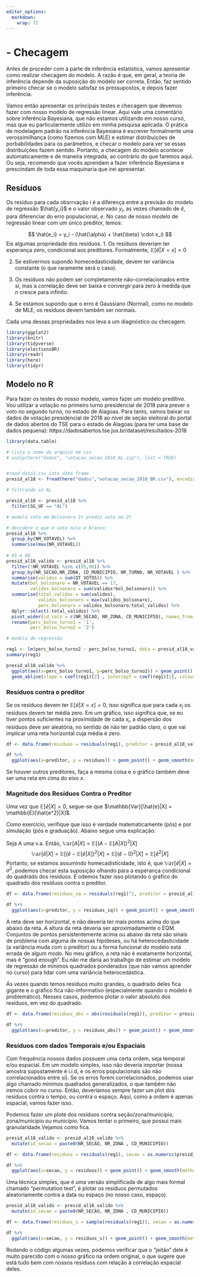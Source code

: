 ```yaml
---
editor_options: 
  markdown: 
    wrap: 72
---
```


# - Checagem

Antes de proceder com a parte de inferência estatística, vamos apresentar como realizar checagem do modelo. A razão é que, em geral, a teoria de inferência depende da suposição do modelo ser correta. Então, faz sentido primeiro checar se o modelo satisfaz os pressupostos, e depois fazer inferência.

Vamos então apresentar os principais testes e checagem que devemos fazer com nosso modelo de regressão linear. Aqui vale uma comentário sobre inferência Bayesiana, que não estamos utilizando em nosso curso, mas que eu particularmente utilizo em minha pesquisa aplicada. O prática de modelagem padrão na inferência Bayesiana é escrever formalmente uma verossimilhança (como fizemos com MLE) e estimar distribuições de porbabilidades para os parâmetros, e checar o modelo para ver se essas distribuições fazem sentido. Portanto, a checagem do modelo acontece automaticamente e de maneira integrada, ao contrário do que faremos aqui. Ou seja, recomendo que vocês aprendam a fazer inferência Bayesiana e prescindam de toda essa maquinaria que irei apresentar.

## Resíduos

Os resíduo para cada obsrrvação $i$ é a diferença entre a previsão do modelo de regressão $\hat{y_i}$ e o valor observado $y_i$, as vezes chamado de $\hat{e}$, para diferenciar do erro populacional, $e$. No caso de nosso modelo de regressão linear com um único preditor, temos:

$$
\hat{e_i} = y_i - (\hat{\alpha} + \hat{\beta} \cdot x_i)
$$
Eis algumas propriedade dos resíduos. 
1. Os resíduos deveriam ter esperança zero, condicional aos preditores. Formalmente, $\mathbb{E}[\hat{e}|X=x] = 0$

2. Se estivermos supondo homecedasticidade, devem ter variância constante (o que raramente será o caso).

3. Os resíduos não podem ser completamente não-correlacionados entre si, mas a correlação deve ser baixa e convergir para zero à medida que $n$ cresce para infinito.

4. Se estamos supondo que o erro é Gaussiano (Normal), como no modelo de MLE, os resíduos devem também ser normais.

Cada uma dessas propriedades nos leva a um diagnóstico ou checagem.

```r
library(ggplot2)
library(knitr)
library(tidyverse)
library(electionsBR)
library(readr)
library(here)
library(tidyr)

```

## Modelo no R

Para fazer os testes do nosso modelo, vamos fazer um modelo preditivo. Vou utilizar a votação no primeiro turno presidencial de 2018 para prever o voto no segundo turno, no estado de Alagoas. Para tanto, vamos baixar os dados de votação presidencial de 2018 ao nível de seção eleitoral do portal de dados abertos do TSE para o estado de Alagoas (para ter uma base de dados pequena): 
https://dadosabertos.tse.jus.br/dataset/resultados-2018

```r
library(data.table)

# lista o nome do arquivo em csv
# unzip(here("dados", "votacao_secao_2018_AL.zip"), list = TRUE)


#read data1.csv into data frame
presid_al18 <- fread(here("dados","votacao_secao_2018_BR.csv"), encoding = "Latin-1")

# filtrando só AL

presid_al18 <- presid_al18 %>%
  filter(SG_UF == "AL")

# modelo voto em Bolsonaro 1t prediz voto no 2t

# descobre o que é voto nulo e branco
presid_al18 %>%
  group_by(NM_VOTAVEL) %>%
  summarise(max(NR_VOTAVEL))
 
# 95 e 96
presid_al18_valido <- presid_al18 %>%
  filter(!NR_VOTAVEL %in% c(95,96)) %>%
  group_by(NR_SECAO,NR_ZONA, CD_MUNICIPIO, NR_TURNO, NR_VOTAVEL ) %>%
  summarise(validos = sum(QT_VOTOS)) %>%
  mutate(bol_bolsonaro = NR_VOTAVEL == 17,
         validos_bolsonaro = sum(validos*bol_bolsonaro)) %>%
  summarise(total_validos = sum(validos),
            validos_bolsonaro = max(validos_bolsonaro),
            perc_bolsonaro = validos_bolsonaro/total_validos) %>%
  dplyr::select(-total_validos) %>%
  pivot_wider(id_cols = c(NR_SECAO, NR_ZONA, CD_MUNICIPIO), names_from = NR_TURNO, values_from = perc_bolsonaro) %>%
  rename(perc_bolso_turno1 = '1',
         perc_bolso_turno2 = '2')

# modelo de regressão

reg1 <- lm(perc_bolso_turno2 ~ perc_bolso_turno1, data = presid_al18_valido)
summary(reg1)

presid_al18_valido %>%
  ggplot(aes(x=perc_bolso_turno1, y=perc_bolso_turno2)) + geom_point() + 
  geom_abline(slope = coef(reg1)[2] , intercept = coef(reg1)[1], colour  = "blue")


```


### Resíduos contra o preditor
Se os resíduos devem ter $\mathbb{E}[\hat{e}|X=x] = 0$, isso significa que para cada $x_i$ os resíduos devem ter média zero. Em um gráfico, isso significa que, se eu tiver pontos suficientes na proximidade de cada $x_i$, a dispersão dos resíduos deve ser aleatória, no sentido de não ter padrão claro, o que vai implicar uma reta horizontal cuja média é zero.

```r
df <- data.frame(residuos = residuals(reg1), preditor = presid_al18_valido$perc_bolso_turno1)

df %>%
  ggplot(aes(x=preditor, y = residuos)) + geom_point() + geom_smooth(method="lm", se=F)

```

Se houver outros preditores, faça a mesma coisa e o gráfico também deve ser uma reta em cima do eixo $x$.

### Magnitude dos Resíduos Contra o Preditor

Uma vez que $\mathbb{E}[\hat{e}|X] = 0$, segue-se que $\mathbb{Var}[\hat{e}|X] = \mathbb{E}[\hat{e^2}|X]$.

Como exercício, verifique que isso é verdade matematicamente (pós) e por simulação (pós e graduação). Abaixo segue uma explicação:

Seja $A$ uma v.a. Então, $\mathbb{Var}[A|X] = \mathbb{E}[(A - \mathbb{E}[A|X])^2|X]$
$$
\mathbb{Var}[\hat{e}|X] =  \mathbb{E}[(\hat{e} - \mathbb{E}[\hat{e}|X])^2|X] = \mathbb{E}[(\hat{e} - 0)^2|X] = \mathbb{E}[\hat{e}^2|X]
$$
Portanto, se estamos assumindo homecadisticidade, isto é, que $\mathbb{Var}[\hat{e}|X] = \sigma^2$, podemos checar esta suposição olhando para a esperança condicional do quadrado dos resíduos. E odemos fazer isso plotando o gráfico do quadrado dos resíduos contra o preditor.

```r
df <- data.frame(residuos_sq = residuals(reg1)^2, preditor = presid_al18_valido$perc_bolso_turno1)

df %>%
  ggplot(aes(x=preditor, y = residuos_sq)) + geom_point() + geom_smooth(method="lm", se=F)

```

A reta deve ser horizontal, e não deveria ter mais pontos acima do que abaixo da reta. A altura da reta deveria ser aproximadamente o EQM. Conjuntos de pontos persistentemente acima ou abaixo da reta são sinais de problema com alguma de nossas hipóteses, ou há heterocedasticidade (a variância muda com o preditor) ou a forma funcional do modelo está errada de algum modo. No meu gráfico, a reta não é exatamente horizontal, mas é "good enough". Eu não me daria ao trabalhgo de estimar um modelo de regressão de mínimos quadrados ponderados (que não vamos aprender no curso) para lidar com uma variância heterocedástica.

Ás vezes quando temos resíduos muito grandes, o quadrado deles fica gigante e o gráfico fica não-informativo (especialmente quando o modelo é problemático). Nesses casos, podemos plotar o valor absoluto dos resíduos, em vez do quadrado.

```r
df <- data.frame(residuos_abs = abs(residuals(reg1)), preditor = presid_al18_valido$perc_bolso_turno1)

df %>%
  ggplot(aes(x=preditor, y = residuos_abs)) + geom_point() + geom_smooth(method="lm", se=F)
```

### Resíduos com dados Temporais e/ou Espaciais

Com frequência nossos dados possuem uma certa ordem, seja temporal e/ou espacial. Em um modelo simples, isso não deveria importar (nossa amostra supostamente é i.i.d, e os erros populacionais são não correlacionados entre si). Se os erros forem correlacionados, podemos usar algo chamado mínimos quadrados generalizados, o que também não iremos cobrir no curso. Então, deveríamos sempre fazer um plot dos resíduos contra o tempo, ou contra o espaço. Aqui, como a ordem é apenas espacial, vamos fazer isso.

Podemos fazer um plote dos resíduos contra seção/zona/município, zona/município ou município. Vamos tentar o primeiro, que possui mais granularidade.Vejamos como fica.

```r
presid_al18_valido <- presid_al18_valido %>%
  mutate(id_secao = paste0(NR_SECAO, NR_ZONA , CD_MUNICIPIO))

df <- data.frame(residuos = residuals(reg1), secao = as.numeric(presid_al18_valido$id_secao))

df %>%
  ggplot(aes(x=secao, y = residuos)) + geom_point() + geom_smooth(method="lm", se=F)
```

Uma técnica simples, que é uma versão simplificada de algo mais formal chamado "permutation test", é plotar os resíduos permutados aleatoriamente contra a data ou espaço (no nosso caso, espaço).

```r
presid_al18_valido <- presid_al18_valido %>%
  mutate(id_secao = paste0(NR_SECAO, NR_ZONA , CD_MUNICIPIO))

df <- data.frame(residuos_s = sample(residuals(reg1)), secao = as.numeric(presid_al18_valido$id_secao))

df %>%
  ggplot(aes(x=secao, y = residuos_s)) + geom_point() + geom_smooth(method="lm", se=F)
```

Rodando o código algumas vezes, podemos verificar que o "jeitão" dele é muito parecido com o nosso gráfico na ordem original, o que sugere que está tudo bem com nossos resíduos com relação à correlação espacial deles.


